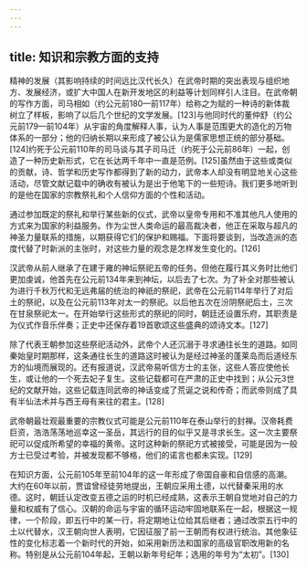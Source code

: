 ```yaml
---
---
---
```

title: 知识和宗教方面的支持
---



精神的发展（其影响持续的时间远比汉代长久）在武帝时期的突出表现与组织地方、发展经济，或扩大中国人在新开发地区的利益等计划同样引人注目。在武帝朝的写作方面，司马相如（约公元前180—前117年）给称之为赋的一种诗的新体裁树立了样板，影响了以后几个世纪的文学发展。[123]与他同时代的董仲舒（约公元前179—前104年）从宇宙的角度解释人事，认为人事是范围更大的造化的万物体系的一部分；他的归纳长期以来形成了被公认为是儒家思想正统的部分基础。[124]约死于公元前110年的司马谈与其子司马迁（约死于公元前86年）一起，创造了一种历史新形式，它在长达两千年中一直是范例。[125]虽然由于这些或类似的贡献，诗、哲学和历史写作都得到了新的动力，武帝本人却没有明显地关心这些活动，尽管文献记载中的确收有被认为是出于他笔下的一些短诗。我们更多地听到的是他在国家的宗教祭礼和个人信仰方面的个性和活动。

通过参加既定的祭礼和举行某些新的仪式，武帝以皇帝专用和不准其他凡人使用的方式来为国家的利益服务。作为尘世人类命运的最高裁决者，他正在采取与超凡的神圣力量联系的措施，以期获得它们的保护和赐福。下面将要谈到，当改造派的态度代替了时新派的主张时，对这些力量的观念是怎样发生变化的。[126]

汉武帝从前人继承了在建于雍的神坛祭祀五帝的任务。但他在履行其义务时比他们更加虔诚，他首先在公元前134年来到神坛，以后去了七次。为了补全对那些被认为进行千秋万代和无远弗届的统治的神祇的祭祀，武帝在公元前114年举行了对后土的祭祀，以及在公元前113年对太一的祭祀。以后他五次在汾阴祭祀后土，三次在甘泉祭祀太一。在开始举行这些形式的祭祀的同时，朝廷还设置乐府，其职责是为仪式作音乐伴奏；正史中还保存着19首歌颂这些盛典的颂诗文本。[127]

除了代表王朝参加这些祭祀活动外，武帝个人还沉溺于寻求通往长生的道路。如同秦始皇时期那样，这条通往长生的道路这时被认为是经过神圣的蓬莱岛而后道经东方的仙境而展现的。还有报道说，汉武帝易听信方士的主张，这些人答应使他长生，或让他的一个死去妃子复生。这些记载都可在严肃的正史中找到；从公元3世纪的文献开始，这些记载连同武帝的神话变成了荒诞之说和传奇；而武帝则成了具有半仙法术并与西王母有来往的君主。[128]

武帝朝最壮观最重要的宗教仪式可能是公元前110年在泰山举行的封禅。汉帝耗费巨资，浩浩荡荡地巡幸这一圣岳，其远行的目的似乎又是寻求长生。这一次主要祭祀可以促成所希望的幸福的黄帝。这时这种新的祭祀方式被接受，可能是因为一般方士已受过考验，并被发现都不够格，他们的诺言也都未实现。[129]

在知识方面，公元前105年至前104年的这一年形成了帝国自豪和自信感的高潮。大约在60年以前，贾谊曾经徒劳地提出，王朝应采用土德，以代替秦采用的水德。这时，朝廷认定改变五德之运的时机已经成熟，这表示王朝自觉地对自己的力量和权威有了信心。汉朝的命运与宇宙的循环运动牢固地联系在一起，根据这一规律，一个阶段，即五行中的某一行，将定期地让位给其后继者；通过改崇五行中的土以代替水，汉王朝向世人表明，它因征服了前一王朝而有权进行统治。其他象征性的变化标志着一个新时代的开始，如采用新历法和国家的高级官职改用新的名称。特别是从公元前104年起，王朝以新年号纪年；选用的年号为“太初”。[130]